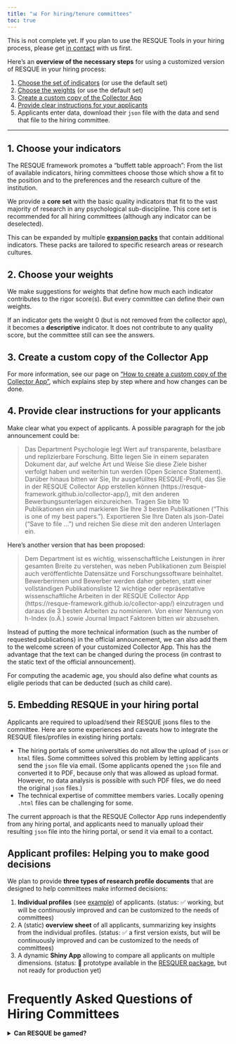 ```yaml
---
title: "📊 For hiring/tenure committees"
toc: true
---
```


::: {.callout-warning}
This is not complete yet. If you plan to use the RESQUE Tools in your hiring process, please get [in contact](team.qmd) with us first.
:::

Here's an **overview of the necessary steps** for using a customized version of RESQUE in your hiring process:

1. [Choose the set of indicators](#choose-your-indicators) (or use the default set)
2. [Choose the weights](#choose-your-weights) (or use the default set)
3. [Create a custom copy of the Collector App](#create-a-custom-copy-of-the-collector-app)
4. [Provide clear instructions for your applicants](#provide-clear-instructions-for-your-applicants)
5. Applicants enter data, download their `json` file with the data and send that file to the hiring committee.

---

## 1. Choose your indicators
The RESQUE framework promotes a "buffett table approach": From the list of available indicators, hiring committees choose those which show a fit to the position and to the preferences and the research culture of the institution.

We provide a **core set** with the basic quality indicators that fit to the vast majority of research in any psychological sub-discipline. This core set is recommended for all hiring committees (although any indicator can be deselected).

This can be expanded by multiple **[expansion packs](tech_docs.qmd)** that contain additional indicators. These packs are tailored to specific research areas or research cultures.

## 2. Choose your weights

We make suggestions for weights that define how much each indicator contributes to the rigor score(s). But every committee can define their own weights.

If an indicator gets the weight 0 (but is not removed from the collector app), it becomes a **descriptive** indicator. It does not contribute to any quality score, but the committee still can see the answers.

## 3. Create a custom copy of the Collector App

For more information, see our page on ["How to create a custom copy of the Collector App"](https://github.com/RESQUE-Framework/collector-app/blob/main/How_to_fork.md), which explains step by step where and how changes can be done.


## 4. Provide clear instructions for your applicants

Make clear what you expect of applicants. A possible paragraph for the job announcement could be:

> Das Department Psychologie legt Wert auf transparente, belastbare und replizierbare Forschung. Bitte legen Sie in einem separaten Dokument dar, auf welche Art und Weise Sie diese Ziele bisher verfolgt haben und weiterhin tun werden (Open Science Statement). Darüber hinaus bitten wir Sie, Ihr ausgefülltes RESQUE-Profil, das Sie in der RESQUE Collector App erstellen können (https://resque-framework.github.io/collector-app/), mit den anderen Bewerbungsunterlagen einzureichen. Tragen Sie bitte 10 Publikationen ein und markieren Sie Ihre 3 besten Publikationen ("This is one of my best papers."). Exportieren Sie Ihre Daten als json-Datei ("Save to file …") und reichen Sie diese mit den anderen Unterlagen ein.

Here's another version that has been proposed:

> Dem Department ist es wichtig, wissenschaftliche Leistungen in ihrer gesamten Breite zu verstehen, was neben Publikationen zum Beispiel auch veröffentlichte Datensätze und Forschungssoftware beinhaltet. Bewerberinnen und Bewerber werden daher gebeten, statt einer vollständigen Publikationsliste 12 wichtige oder repräsentative wissenschaftliche Arbeiten in der RESQUE Collector App (https://resque-framework.github.io/collector-app/) einzutragen und daraus die 3 besten Arbeiten zu nominieren. Von einer Nennung von h-Index (o.Ä.) sowie Journal Impact Faktoren bitten wir abzusehen.

Instead of putting the more technical information (such as the number of requested publications) in the official announcement, we can also add them to the welcome screen of your customized Collector App. This has the advantage that the text can be changed during the process (in contrast to the static text of the official announcement).

For computing the academic age, you should also define what counts as eligile periods that can be deducted (such as child care). 

## 5. Embedding RESQUE in your hiring portal

Applicants are required to upload/send their RESQUE jsons files to the committee.
Here are some experiences and caveats how to integrate the RESQUE files/profiles in existing hiring portals:

- The hiring portals of some universities do not allow the upload of `json` or `html` files. Some committees solved this problem by letting applicants send the `json` file via email. (Some applicants opened the `json` file and converted it to PDF, because only that was allowed as upload format. However, no data analysis is possible with such PDF files, we do need the original `json` files.)
- The technical expertise of committee members varies. Locally opening `.html` files can be challenging for some.

The current approach is that the RESQUE Collector App runs independently from any hiring portal, and applicants need to manually upload their resulting `json` file into the hiring portal, or send it via email to a contact.

## Applicant profiles: Helping you to make good decisions

We plan to provide **three types of research profile documents** that are designed to help committees make informed decisions:

1. **Individual profiles** (see [example](/includes/demo_profile.html)) of applicants. (status: ✅ working, but will be continuously improved and can be customized to the needs of committees)
2. A (static) **overview sheet** of all applicants, summarizing key insights from the individual profiles. (status: ✅ a first version exists, but will be continuously improved and can be customized to the needs of committees)
3. A dynamic **Shiny App** allowing to compare all applicants on multiple dimensions. (status: 🔧 prototype available in the [RESQUER package](https://github.com/RESQUE-Framework/RESQUER), but not ready for production yet)



# Frequently Asked Questions of Hiring Committees

::: {.faq}


<details class="faq">
<summary><strong>Can RESQUE be gamed?</strong></summary>
Yes. Every evaluation system can and will be gamed (Goodhart's law). Here we present our considerations how we try to minimize the amount and impact of gaming RESQUE, and what you as a committee can to do mitigate and detect gaming:

TBD
</details>



:::

<!-- TODO

- cf. Lange et al.: Commit to weights and indicator sets when publishing the job ad; we recommend to publish the weights and indicators along with the ad.
- 
 -->
